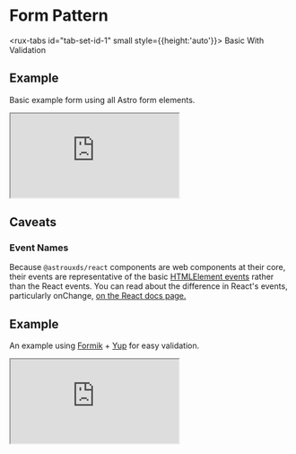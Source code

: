 
<Meta title="Astro UXDS/Patterns/Forms/React" />

<style>{`
  .sbdocs .sbdocs-content {
    max-width: 90%;
  }
  rux-tabs {
    margin-bottom: 1rem;
  }
  .sandbox {
    width:100%; height:500px; border:0; border-radius: 4px; overflow:hidden;
  }
`}

</style>
# Form Pattern

<rux-tabs id="tab-set-id-1" small style={{height:'auto'}}>
  <rux-tab id="tab-id-1">Basic</rux-tab>
  <rux-tab id="tab-id-2">With Validation</rux-tab>
</rux-tabs>

<rux-tab-panels aria-labelledby="tab-set-id-1">
  <rux-tab-panel aria-labelledby="tab-id-1">

## Example

Basic example form using all Astro form elements.

<iframe src="https://codesandbox.io/embed/astro-react-form-vp2xo?fontsize=14&hidenavigation=1&theme=dark" 
     title="astro-react-form"
     class="sandbox"
     allow="accelerometer; ambient-light-sensor; camera; encrypted-media; geolocation; gyroscope; hid; microphone; midi; payment; usb; vr; xr-spatial-tracking"
     sandbox="allow-forms allow-modals allow-popups allow-presentation allow-same-origin allow-scripts"
></iframe>

## Caveats 

### Event Names

Because `@astrouxds/react` components are web components at their core, their events are representative of the 
basic [HTMLElement events](https://developer.mozilla.org/en-US/docs/Web/API/HTMLElement#events) rather than the React events. You can read about the 
difference in React's events, particularly onChange, [on the React docs page.](https://reactjs.org/docs/dom-elements.html#onchange)

  </rux-tab-panel>
  <rux-tab-panel aria-labelledby="tab-id-2">

## Example

An example using [Formik](https://formik.org/) + [Yup](https://github.com/jquense/yup) for easy validation.

<iframe src="https://codesandbox.io/embed/astro-react-form-with-formik-b38vk?fontsize=14&hidenavigation=1&theme=dark"
     class="sandbox"
     title="astro-react-form-with-formik"
     allow="accelerometer; ambient-light-sensor; camera; encrypted-media; geolocation; gyroscope; hid; microphone; midi; payment; usb; vr; xr-spatial-tracking"
     sandbox="allow-forms allow-modals allow-popups allow-presentation allow-same-origin allow-scripts"
   ></iframe>

  </rux-tab-panel>
</rux-tab-panels>

